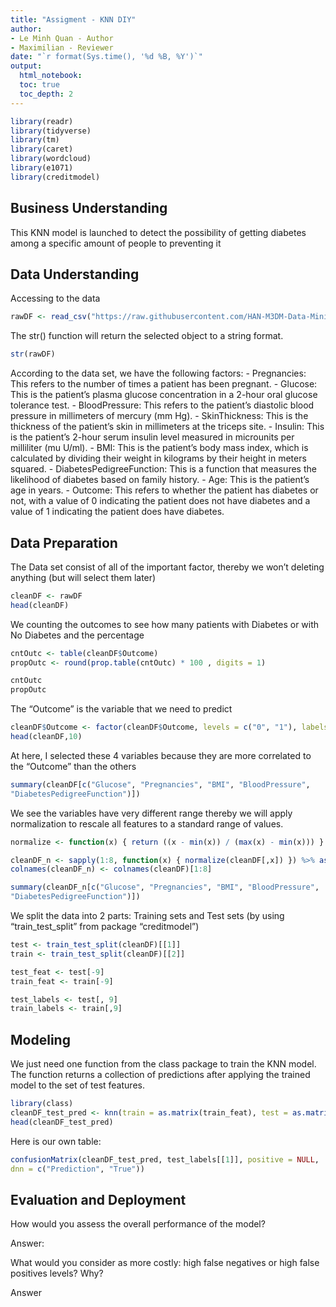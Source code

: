 ```yaml
---
title: "Assigment - KNN DIY"
author:
- Le Minh Quan - Author
- Maximilian - Reviewer
date: "`r format(Sys.time(), '%d %B, %Y')`"
output:
  html_notebook:
  toc: true
  toc_depth: 2
---
```


```r
library(readr)
library(tidyverse)
library(tm)
library(caret)
library(wordcloud)
library(e1071)
library(creditmodel)
```

## Business Understanding

This KNN model is launched to detect the possibility of getting diabetes
among a specific amount of people to preventing it

## Data Understanding

Accessing to the data

```r
rawDF <- read_csv("https://raw.githubusercontent.com/HAN-M3DM-Data-Mining/data-mining-s2y2223-lmquan811/master/datasets/KNN-diabetes.csv")
```

The str() function will return the selected object to a string format.

```r
str(rawDF)
```

According to the data set, we have the following factors:
  - Pregnancies: This refers to the number of times a patient has been pregnant.
  - Glucose: This is the patient's plasma glucose concentration in a 2-hour oral glucose tolerance test.
  - BloodPressure: This refers to the patient's diastolic blood pressure in millimeters of mercury (mm Hg).
  - SkinThickness: This is the thickness of the patient's skin in millimeters at the triceps site.
  - Insulin: This is the patient's 2-hour serum insulin level measured in microunits per milliliter (mu U/ml).
  - BMI: This is the patient's body mass index, which is calculated by dividing their weight in kilograms by their height in meters squared.
  - DiabetesPedigreeFunction: This is a function that measures the likelihood of diabetes based on family history.
  - Age: This is the patient's age in years.
  - Outcome: This refers to whether the patient has diabetes or not, with a value of 0 indicating the patient does not have diabetes and a value of 1 indicating the patient does have diabetes.

## Data Preparation

The Data set consist of all of the important factor, thereby we won't deleting anything (but will select them later)

```r
cleanDF <- rawDF 
head(cleanDF)
```

We counting the outcomes to see how many patients with Diabetes or with No Diabetes and the percentage

```r
cntOutc <- table(cleanDF$Outcome) 
propOutc <- round(prop.table(cntOutc) * 100 , digits = 1)

cntOutc 
propOutc
```

The "Outcome" is the variable that we need to predict

```r
cleanDF$Outcome <- factor(cleanDF$Outcome, levels = c("0", "1"), labels = c("No Diabetes", "Diabetes")) %>% relevel("Diabetes") 
head(cleanDF,10)
```

At here, I selected these 4 variables because they are more correlated to the "Outcome" than the others

```r
summary(cleanDF[c("Glucose", "Pregnancies", "BMI", "BloodPressure",
"DiabetesPedigreeFunction")])
```

We see the variables have very different range thereby we will apply normalization to rescale all features to a standard range of values.

```r
normalize <- function(x) { return ((x - min(x)) / (max(x) - min(x))) }

cleanDF_n <- sapply(1:8, function(x) { normalize(cleanDF[,x]) }) %>% as.data.frame() 
colnames(cleanDF_n) <- colnames(cleanDF)[1:8]

summary(cleanDF_n[c("Glucose", "Pregnancies", "BMI", "BloodPressure",
"DiabetesPedigreeFunction")])
```

We split the data into 2 parts: Training sets and Test sets (by using "train_test_split" from package "creditmodel")

```r
test <- train_test_split(cleanDF)[[1]]
train <- train_test_split(cleanDF)[[2]]

test_feat <- test[-9]
train_feat <- train[-9]

test_labels <- test[, 9]
train_labels <- train[,9]
```

## Modeling

We just need one function from the class package to train the KNN model. The function returns a collection of predictions after applying the trained model to the set of test features.

```r
library(class)
cleanDF_test_pred <- knn(train = as.matrix(train_feat), test = as.matrix(test_feat), cl = as.matrix(train_labels), k=10)
head(cleanDF_test_pred)
```

Here is our own table:

```r
confusionMatrix(cleanDF_test_pred, test_labels[[1]], positive = NULL,
dnn = c("Prediction", "True"))
```

## Evaluation and Deployment
  How would you assess the overall performance of the model?
  
  Answer:
  
  What would you consider as more costly: high false negatives or high false positives levels? Why?
  
  Answer
